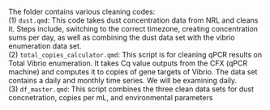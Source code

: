 The folder contains various cleaning codes:\
(1) `dust.qmd`: This code takes dust concentration data from NRL and cleans it. Steps include, switching to the correct timezone, creating concentration sums per day, as well as combining the dust data set with the vibrio enumeration data set.\
(2) `total_copies_calculator.qmd`: This script is for cleaning qPCR results on Total Vibrio enumeration. It takes Cq value outputs from the CFX (qPCR machine) and computes it to copies of gene targets of Vibrio. The data set contains a daily and monthly time series. We will be examining daily.\
(3) `df_master.qmd`: This script combines the three clean data sets for dust concnetration, copies per mL, and environmental parameters